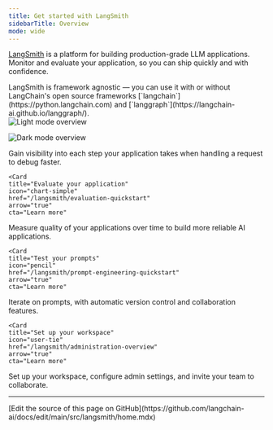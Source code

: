 ```yaml
---
title: Get started with LangSmith
sidebarTitle: Overview
mode: wide
---
```


[LangSmith](https://www.langchain.com/langsmith) is a platform for building production-grade LLM applications. Monitor and evaluate your application, so you can ship quickly and with confidence.

<Tip>
LangSmith is framework agnostic — you can use it with or without LangChain's open source frameworks [`langchain`](https://python.langchain.com) and [`langgraph`](https://langchain-ai.github.io/langgraph/).
</Tip>

<div style={{ textAlign: 'center' }}>
<img
    className="block dark:hidden"
    src="/langsmith/images/overview-light.svg"
    alt="Light mode overview"
/>

<img
    className="hidden dark:block"
    src="/langsmith/images/overview-dark.svg"
    alt="Dark mode overview"
/>
</div>

<Columns cols={2}>
    <Card
    title="Start tracing"
    icon="magnifying-glass"
    href="/langsmith/observability-quickstart"
    arrow="true"
    cta="Learn more"
>
   Gain visibility into each step your application takes when handling a request to debug faster.
    </Card>

    <Card
    title="Evaluate your application"
    icon="chart-simple"
    href="/langsmith/evaluation-quickstart"
    arrow="true"
    cta="Learn more"
>
   Measure quality of your applications over time to build more reliable AI applications.
    </Card>

    <Card
    title="Test your prompts"
    icon="pencil"
    href="/langsmith/prompt-engineering-quickstart"
    arrow="true"
    cta="Learn more"
>
Iterate on prompts, with automatic version control and collaboration features.
    </Card>

    <Card
    title="Set up your workspace"
    icon="user-tie"
    href="/langsmith/administration-overview"
    arrow="true"
    cta="Learn more"
>
Set up your workspace, configure admin settings, and invite your team to collaborate.
    </Card>
</Columns>

---

<Callout icon="pen-to-square" iconType="regular">
  [Edit the source of this page on GitHub](https://github.com/langchain-ai/docs/edit/main/src/langsmith/home.mdx)
</Callout>
